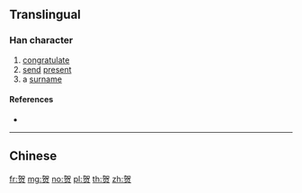 {{character info/new}}
{{also|賀}}
==Translingual==

===Han character===
{{Han char|rn=154|rad=贝|as=05|sn=9|four=|canj=KRBO|ids=⿱加贝}}

# [[congratulate]]
# [[send]] [[present]]
# a [[surname]]

====References====
* {{Han ref|kx=1213.211|hdz=63636.050|uh=8D3A|ud=36154}}

----

==Chinese==
{{zh-see|賀}}

[[fr:贺]]
[[mg:贺]]
[[no:贺]]
[[pl:贺]]
[[th:贺]]
[[zh:贺]]